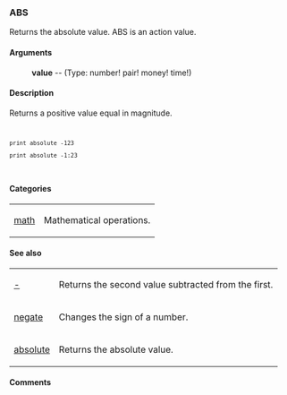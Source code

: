 === ABS ===
Returns the absolute value.
ABS is an action value.
==== Arguments ==== 
: '''value''' -- (Type: number! pair! money! time!)

==== Description ==== 

Returns a positive value equal in magnitude.

<code><pre>
print absolute -123

print absolute -1:23
</pre></code>

==== Categories ==== 

{|
| [[Categories math|math]] 
| Mathematical operations. 
|}

==== See also ==== 

{|
| [[Words -|-]] 
| Returns the second value subtracted from the first. 
|- 
| [[Words negate|negate]] 
| Changes the sign of a number. 
|- 
| [[Words absolute|absolute]] 
| Returns the absolute value. 
|}

==== Comments ==== 

<blockquote>
{|
|}</blockquote>